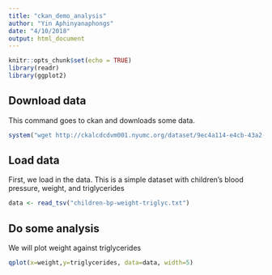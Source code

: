 ```yaml
---
title: "ckan_demo_analysis"
author: "Yin Aphinyanaphongs"
date: "4/10/2018"
output: html_document
---
```


```r
knitr::opts_chunk$set(echo = TRUE)
library(readr)
library(ggplot2)
```

## Download data

This command goes to ckan and downloads some data.

```r
system("wget http://ckalcdcdvm001.nyumc.org/dataset/9ec4a114-e4cb-43a2-b16b-639e3cdeaddb/resource/469f482b-cfe7-47f6-a323-678ced9d0828/download/children-bp-weight-triglyc.txt")
```

## Load data

First, we load in the data.
This is a simple dataset with children's blood pressure, weight, and triglycerides

```r
data <- read_tsv("children-bp-weight-triglyc.txt")
```

## Do some analysis

We will plot weight against triglycerides

```r
qplot(x=weight,y=triglycerides, data=data, width=5)
```
